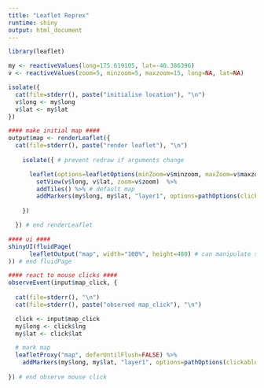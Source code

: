 ```yaml
---
title: "Leaflet Reprex"
runtime: shiny
output: html_document
---
```


```r
library(leaflet) 

my <- reactiveValues(long=175.619105, lat=-40.386396)
v <- reactiveValues(zoom=5, minzoom=5, maxzoom=15, long=NA, lat=NA) 

isolate({
  cat(file=stderr(), paste("initialise location"), "\n")
  v$long <- my$long
  v$lat <- my$lat
})

#### make initial map ####
output$map <- renderLeaflet({
  cat(file=stderr(), paste("render leaflet"), "\n")
  
    isolate({ # prevent redraw if arguments change

      leaflet(options=leafletOptions(minZoom=v$minzoom, maxZoom=v$maxzoom)) %>%
        setView(v$long, v$lat, zoom=v$zoom)  %>%
        addTiles() %>% # default map
        addMarkers(my$long, my$lat, "layer1", options=pathOptions(clickable=FALSE)) 
      
    })

  }) # end renderLeaflet

#### ui ####
shinyUI(fluidPage(
      leafletOutput("map", width="100%", height=480) # can manipulate size here
)) # end fluidPage

#### react to mouse clicks ####
observeEvent(input$map_click, {
  
  cat(file=stderr(), "\n")
  cat(file=stderr(), paste("observed map_click"), "\n")    

  click <- input$map_click
  my$long <- click$lng
  my$lat <- click$lat

  # mark map
  leafletProxy("map", deferUntilFlush=FALSE) %>%
    addMarkers(my$long, my$lat, "layer1", options=pathOptions(clickable=FALSE)) 
  
}) # end observe mouse click

```

